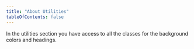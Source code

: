 ```yaml
---
title: "About Utilities"
tableOfContents: false
---
```


<section>
  <p>
    In the utilities section you have access to all the classes for the
    background colors and headings.
  </p>
</section>
